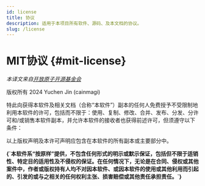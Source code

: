 ```yaml
---
id: license
title: 协议
description: 适用于本项目所有软件、源码、及本文档的协议。
slug: /license
---
```




# MIT协议 {#mit-license}

_本译文来自[开放原子开源基金会<IconExternalLink/>][link-mit]_

版权所有 <InlineIcon icon={mdiCopyright} vspace={-0.35}/> 2024 Yuchen Jin (cainmagi)

特此向获得本软件及相关文档（合称“本软件”）副本的任何人免费授予不受限制地利用本软件的许可，包括而不限于：使用、复制、修改、合并、发布、分发、分许可和/或销售本软件副本，并允许本软件的接收者也获得前述许可，但须遵守以下条件：

以上版权声明及本许可声明应包含在本软件的所有副本或主要部分中。

<p>
  <strong>
    {`本软件系“按原样”提供，不包含任何形式的明示或默示保证，包括但不限于适销性、特定目的适用性及不侵权的保证。在任何情况下，无论是在合同、侵权或其他案件中，作者或版权持有人均不对因本软件、或因本软件的使用或其他利用而引起的、引发的或与之相关的任何权利主张、损害赔偿或其他责任承担责任。`}
  </strong>
</p>

[link-mit]: https://legacy.openatom.cn/other/%E3%80%90%E8%8B%B1%E8%AF%91%E4%B8%AD%E3%80%91The%20MIT%20License.pdf
